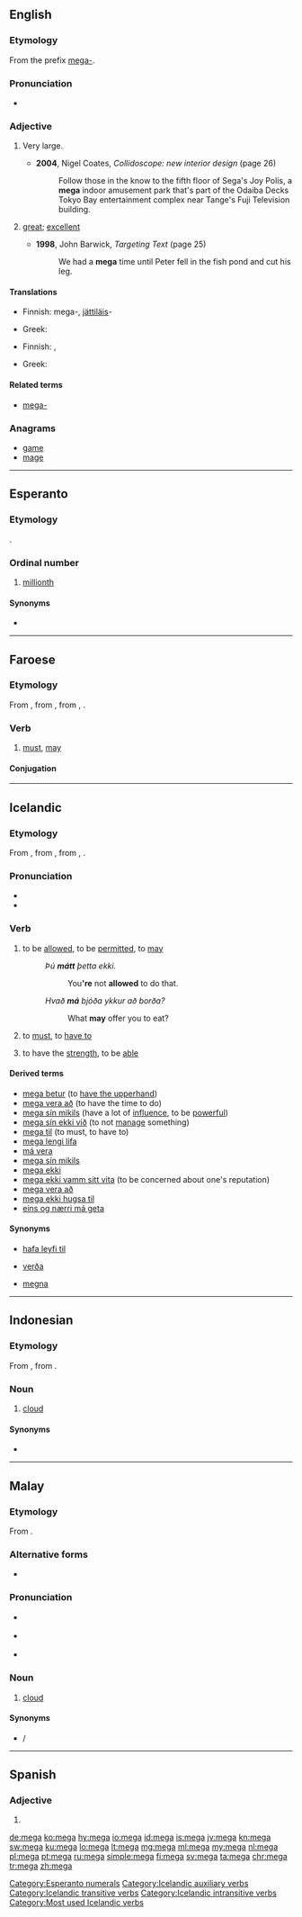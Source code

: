 {{also|mega-|méga|méga-}}
==English==

===Etymology===
From the prefix [[mega-]].

===Pronunciation===
* {{rhymes|ɛɡə|lang=en}}

===Adjective===
{{en-adj|-}}

# {{context|informal|lang=en}} Very large.
#* '''2004''', Nigel Coates, ''Collidoscope: new interior design'' (page 26)
#*: Follow those in the know to the fifth floor of Sega's Joy Polis, a '''mega''' indoor amusement park that's part of the Odaiba Decks Tokyo Bay entertainment complex near Tange's Fuji Television building.
# {{context|slang|1990s|lang=en}} [[great]]; [[excellent]]
#* '''1998''', John Barwick, ''Targeting Text'' (page 25)
#*: We had a '''mega''' time until Peter fell in the fish pond and cut his leg.

====Translations====
{{trans-top|very large}}
* Finnish: mega-, [[jättiläis]]-
{{trans-mid}}
* Greek: {{t+|el|μέγας|m|tr=mégas|sc=Grek}}
{{trans-bottom}}

{{trans-top|great, excellent}}
* Finnish: {{t+|fi|mahtava}}, {{t+|fi|erinomainen}}
{{trans-mid}}
* Greek: {{t+|el|μέγας|m|tr=mégas|sc=Grek}}
{{trans-bottom}}

====Related terms====
<!-- These are mainly nonce words, unless specific definitions are known and entries can be set up
* [[mega deal]]
* [[mega energy]]
* [[mega high]]
* [[mega low]]
* [[mega market]]
* [[mega-mart]]
* [[mega meal]] (''registered trademark?  spelling?''), used by [[w:Kentucky Fried Chicken|KFC]]
* [[mega-merger]]
* [[mega moolah]], term used by the [[w:Fox Box|Fox Box]], formerly [[w:Fox Kids|Fox Kids]]
* [[mega morning]]
* [[mega movie]]
* [[mega party]]
* [[mega power]]
* [[mega road]]
* [[mega-selection]]
* [[mega speed]]
-->

* [[mega-]]

===Anagrams===
* [[game#English|game]]
* [[mage#English|mage]]

----

==Esperanto==
{{ordinalbox|eo||1,000,000a||card=meg}}

===Etymology===
{{suffix|meg|a|lang=eo}}.

===Ordinal number===
{{eo-head}}

# {{context|ordinal|neologism|rare|lang=eo}} [[millionth]]

====Synonyms====
* {{l|eo|miliona}}

[[Category:Esperanto numerals]]
----

==Faroese==

===Etymology===
From {{etyl|non|fo}} {{term|mega|lang=non}}, from {{etyl|gem-pro|fo}} {{m|gem-pro|*maganą}}, from {{etyl|ine-pro|fo}} {{m|ine-pro|*magʰ-}}, {{m|ine-pro|*megʰ-}}.

===Verb===
{{head|fo|verb}}

# [[must]], [[may]]

====Conjugation====
{{fo-conj-mega}}

----

==Icelandic==

===Etymology===
From {{etyl|non|is}} {{term|mega|lang=non}}, from {{etyl|gem-pro|is}} {{m|gem-pro|*maganą}}, from {{etyl|ine-pro|is}} {{m|ine-pro|*magʰ-}}, {{m|ine-pro|*megʰ-}}.

===Pronunciation===
* {{IPA|/ˈmeiːɣa/|lang=is}}
* {{rhymes|eiːɣa|lang=is}}

===Verb===
{{is-verb-preterite|má|mátti|mátt}}

# {{context|ambitransitive|governs the accusative|lang=is}} to be [[allowed]], to be [[permitted]], to [[may]]{{jump|is|be allowed|s}}
#: ''Þú '''mátt''' þetta ekki.''
#:: You''''re''' not '''allowed''' to do that.
#: ''Hvað '''má''' bjóða ykkur að borða?''
#:: What '''may''' offer you to eat?
# {{context|intransitive|lang=is}} to [[must]], to [[have to]]{{jump|is|must|s}}
# to  have the [[strength]], to be [[able]]{{jump|is|have the strength|s}}

====Derived terms====
* [[mega betur]] (to [[have the upperhand]])
* [[mega vera að]] (to have the time to do)
* [[mega sín mikils]] (have a lot of [[influence]], to be [[powerful]])
* [[mega sín ekki við]] (to not [[manage]] something)
* [[mega til]] (to must, to have to)
* [[mega lengi lifa]]
* [[má vera]]
* [[mega sín mikils]]
* [[mega ekki]]
* [[mega ekki vamm sitt vita]] (to be concerned about one's reputation)
* [[mega vera að]]
* [[mega ekki hugsa til]]
* [[eins og nærri má geta]]

====Synonyms====
* {{jump|s|is|be allowed}} [[hafa leyfi til]]
* {{jump|s|is|must}} [[verða]]
* {{jump|s|is|have the strength}} [[megna]]

[[Category:Icelandic auxiliary verbs]]
[[Category:Icelandic transitive verbs]]
[[Category:Icelandic intransitive verbs]]
[[Category:Most used Icelandic verbs]]

----

==Indonesian==

===Etymology===
From {{etyl|ms|id}} {{term|mega|lang=ms}}, from {{etyl|sa|id}} {{term|मेघ||cloud|tr=megha|lang=sa}}.

===Noun===
{{id-noun}}

# [[cloud]] {{gloss|visible mass of water droplets suspended in the air}}

====Synonyms====
* {{l|id|awan}}

----

==Malay==

===Etymology===
From {{etyl|sa|ms}} {{term|मेघ|tr=megha||cloud|lang=sa}}.

===Alternative forms===
* {{l|ms|ميݢ|sc=Arab}}

===Pronunciation===
* {{a|Johor-Selangor}} {{IPA|/megə/|lang=ms}}
* {{a|Riau-Lingga}} {{IPA|/mega/|lang=ms}}
* {{rhymes|egə|gə|ə|lang=ms}}

===Noun===
{{head|ms|noun|Jawi spelling|ميݢ}}

# [[cloud]] {{gloss|visible mass of water droplets suspended in the air}}

====Synonyms====
* {{l|ms|awan}} / {{l|ms|اون|sc=Arab}}

----

==Spanish==

===Adjective===
{{es-adj|m=mego}}

# {{feminine of|lang=es|mego}}

[[de:mega]]
[[ko:mega]]
[[hy:mega]]
[[io:mega]]
[[id:mega]]
[[is:mega]]
[[jv:mega]]
[[kn:mega]]
[[sw:mega]]
[[ku:mega]]
[[lo:mega]]
[[lt:mega]]
[[mg:mega]]
[[ml:mega]]
[[my:mega]]
[[nl:mega]]
[[pl:mega]]
[[pt:mega]]
[[ru:mega]]
[[simple:mega]]
[[fi:mega]]
[[sv:mega]]
[[ta:mega]]
[[chr:mega]]
[[tr:mega]]
[[zh:mega]]